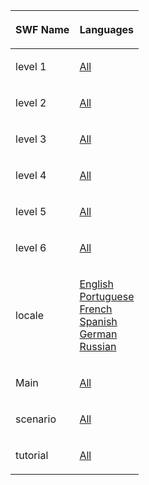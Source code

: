 

<center>
{|class="wikitable" border="1"
!SWF Name
!Languages
|-
|level 1||[[Media:GamesSystemDefenderLevel1.swf|All]]
|-
|level 2||[[Media:GamesSystemDefenderLevel2.swf|All]]
|-
|level 3||[[Media:GamesSystemDefenderLevel3.swf|All]]
|-
|level 4||[[Media:GamesSystemDefenderLevel4.swf|All]]
|-
|level 5||[[Media:GamesSystemDefenderLevel5.swf|All]]
|-
|level 6||[[Media:GamesSystemDefenderLevel6.swf|All]]
|-
|locale||[[Media:GamesSystemDefenderLangENLocale.swf|English]]<br>[[Media:GamesSystemDefenderLangPTLocale.swf|Portuguese]]<br>[[Media:GamesSystemDefenderLangFRLocale.swf|French]]<br>[[Media:GamesSystemDefenderLangESLocale.swf|Spanish]]<br>[[Media:GamesSystemDefenderLangDELocale.swf|German]]<br>[[Media:GamesSystemDefenderLangRULocale.swf|Russian]]
|-
|Main||[[Media:GamesSystemDefenderMain.swf|All]]
|-
|scenario||[[Media:GamesSystemDefenderScenario.swf|All]]
|-
|tutorial||[[Media:GamesSystemDefenderTutorial.swf|All]]
|}
</center>
